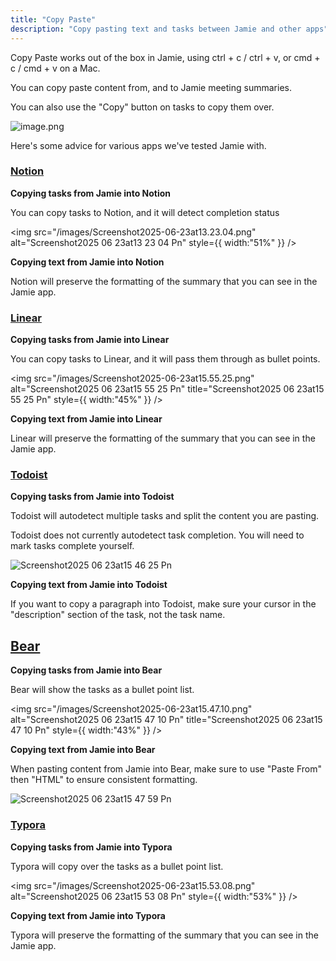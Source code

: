 ```yaml
---
title: "Copy Paste"
description: "Copy pasting text and tasks between Jamie and other apps"
---
```


Copy Paste works out of the box in Jamie, using ctrl \+ c / ctrl \+ v, or cmd \+ c / cmd \+ v on a Mac.

You can copy paste content from, and to Jamie meeting summaries.

You can also use the "Copy" button on tasks to copy them over.

![image.png](/images/image.png)

Here's some advice for various apps we've tested Jamie with.

### [Notion](https://notion.so/)

**Copying tasks from Jamie into Notion**

You can copy tasks to Notion, and it will detect completion status

<img
  src="/images/Screenshot2025-06-23at13.23.04.png"
  alt="Screenshot2025 06 23at13 23 04 Pn"
  style={{ width:"51%" }}
/>

**Copying text from Jamie into Notion**

Notion will preserve the formatting of the summary that you can see in the Jamie app.

### [Linear](https://linear.app/)

**Copying tasks from Jamie into Linear**

You can copy tasks to Linear, and it will pass them through as bullet points.

<img
  src="/images/Screenshot2025-06-23at15.55.25.png"
  alt="Screenshot2025 06 23at15 55 25 Pn"
  title="Screenshot2025 06 23at15 55 25 Pn"
  style={{ width:"45%" }}
/>

**Copying text from Jamie into Linear**

Linear will preserve the formatting of the summary that you can see in the Jamie app.

### [Todoist](https://www.todoist.com/)

**Copying tasks from Jamie into Todoist**

Todoist will autodetect multiple tasks and split the content you are pasting.

<Info>
  Todoist does not currently autodetect task completion. You will need to mark tasks complete yourself.
</Info>

![Screenshot2025 06 23at15 46 25 Pn](/images/Screenshot2025-06-23at15.46.25.png)

**Copying text from Jamie into Todoist**

If you want to copy a paragraph into Todoist, make sure your cursor in the "description" section of the task, not the task name.

## [Bear](https://bear.app/)

**Copying tasks from Jamie into Bear**

Bear will show the tasks as a bullet point list.

<img
  src="/images/Screenshot2025-06-23at15.47.10.png"
  alt="Screenshot2025 06 23at15 47 10 Pn"
  title="Screenshot2025 06 23at15 47 10 Pn"
  style={{ width:"43%" }}
/>

**Copying text from Jamie into Bear**

When pasting content from Jamie into Bear, make sure to use "Paste From" then "HTML" to ensure consistent formatting.

![Screenshot2025 06 23at15 47 59 Pn](/images/Screenshot2025-06-23at15.47.59.png)

### [Typora](https://typora.io/)

**Copying tasks from Jamie into Typora**

Typora will copy over the tasks as a bullet point list.

<img
  src="/images/Screenshot2025-06-23at15.53.08.png"
  alt="Screenshot2025 06 23at15 53 08 Pn"
  style={{ width:"53%" }}
/>

**Copying text from Jamie into Typora**

Typora will preserve the formatting of the summary that you can see in the Jamie app.